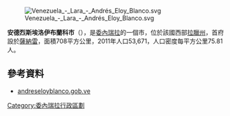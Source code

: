 [[Image:Venezuela_-_Lara_-_Andrés_Eloy_Blanco.svg|right]]

'''安德烈斯埃洛伊布蘭科市'''（{{lang-es|Municipio Andrés Eloy Blanco}}），是[[委內瑞拉|委內瑞拉]]的一個市，位於該國西部[[拉臘州|拉臘州]]，首府設於[[薩納雷_(委內瑞拉)|薩納雷]]，面積708平方公里，2011年人口53,671，人口密度每平方公里75.81人。

==參考資料==
*[http://andreseloyblanco.gob.ve/portal-alcaldias/ andreseloyblanco.gob.ve] {{Wayback|url=http://andreseloyblanco.gob.ve/portal-alcaldias/ |date=20220103122647 }} {{es icon}}

{{coord|9.7822|N|69.7931|W|source:wikidata|display=title}}

{{Venezuela-geo-stub}}
[[Category:委內瑞拉行政區劃|Category:委內瑞拉行政區劃]]